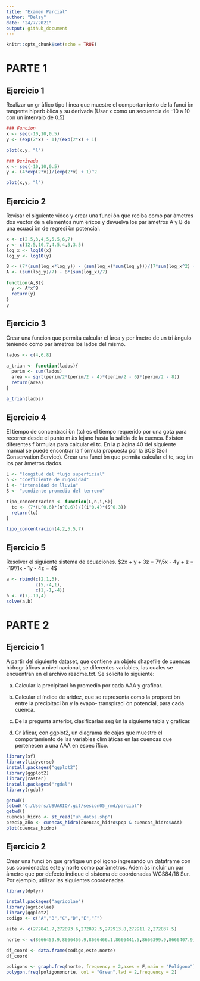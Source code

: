 ---
title: "Examen Parcial"
author: "Delsy"
date: "24/7/2021"
output: github_document
---

```{r setup, include=FALSE}
knitr::opts_chunk$set(echo = TRUE)
```

# PARTE 1
## Ejercicio 1

Realizar un gr ́afico tipo l ́ınea que muestre el comportamiento de la funci ́on tangente hiperb ́olica y su
derivada (Usar x como un secuencia de -10 a 10 con un intervalo de 0.5)

```{r setup, include=FALSE}
### Funcion
x <- seq(-10,10,0.5)
y <- (exp(2*x) - 1)/(exp(2*x) + 1)

plot(x,y, "l")

### Derivada 
x <- seq(-10,10,0.5)
y <- (4*exp(2*x))/(exp(2*x) + 1)^2

plot(x,y, "l")
```

## Ejercicio 2

Revisar el siguiente video y crear una funci ́on que reciba como par ́ametros dos vector de n elementos
num ́ericos y devuelva los par ́ametros A y B de una ecuaci ́on de regresi ́on potencial.

```{r setup, include=FALSE}
x <- c(2.5,3,4,5,5.5,6,7)
y <- c(12.5,10,7,4.5,4,3,3.5)
log_x <- log10(x)
log_y <- log10(y)

B <- (7*(sum(log_x*log_y)) - (sum(log_x)*sum(log_y)))/(7*sum(log_x^2) - (sum(log_x))^2)
A <- (sum(log_y)/7) - B*(sum(log_x)/7)

function(A,B){
  y <- A*x^B
  return(y)
}
y  
```

## Ejercicio 3

Crear una funcion que permita calcular el  ́area y per ́ımetro de un tri ́angulo teniendo como par ́ametros los
lados del mismo.

```{r setup, include=FALSE}
lados <- c(4,6,8)

a_trian <- function(lados){
  perim <- sum(lados)
  area <- sqrt(perim/2*(perim/2 - 4)*(perim/2 - 6)*(perim/2 - 8))
  return(area)
}

a_trian(lados)
```

## Ejercicio 4

El tiempo de concentraci ́on (tc) es el tiempo requerido por una gota para recorrer desde el punto m ́as
lejano hasta la salida de la cuenca. Existen diferentes f ́ormulas para calcular el tc. En la p ́agina 40 del
siguiente manual se puede encontrar la f ́ormula propuesta por la SCS (Soil Conservation Service). Crear
una funci ́on que permita calcular el tc, seg ́un los par ́ametros dados.

```{r setup, include=FALSE}
L <- "longitud del flujo superficial"
n <- "coeficiente de rugosidad"
i <- "intensidad de lluvia"
S <- "pendiente promedio del terreno"

tipo_concentracion <- function(L,n,i,S){
  tc <- (7*(L^0.6)*(n^0.6))/((i^0.4)*(S^0.3))
  return(tc)
}

tipo_concentracion(4,2,5.5,7)
```

## Ejercicio 5

Resolver el siguiente sistema de ecuaciones.
 $2x + y + 3z  = 7\\5x - 4y + z = -19\\1x - 1y - 4z = 4$

```{r setup, include=FALSE}
a <- rbind(c(2,1,3),
           c(5,-4,1),
           c(1,-1,-4))
b <- c(7,-19,4)
solve(a,b)
```

# PARTE 2
## Ejercicio 1

A partir del siguiente dataset, que contiene un objeto shapefile de cuencas hidrogr ́aficas a nivel nacional,
se diferentes variables, las cuales se encuentran en el archivo readme.txt. Se solicita lo siguiente:

(a) Calcular la precipitaci ́on promedio por cada AAA y graficar.

(b) Calcular el  ́ındice de aridez, que se representa como la proporci ́on entre la precipitaci ́on y la evapo-
transpiraci ́on potencial, para cada cuenca.

(c) De la pregunta anterior, clasificarlas seg ́un la siguiente tabla y graficar.

(d) Gr ́aficar, con ggplot2, un diagrama de cajas que muestre el comportamiento de las variables clim ́aticas
en las cuencas que pertenecen a una AAA en espec ́ıfico.

```{r setup, include=FALSE}
library(sf)
library(tidyverse)
install.packages("ggplot2")
library(ggplot2)
library(raster)
install.packages("rgdal")
library(rgdal)

getwd()
setwd("C:/Users/USUARIO/.git/sesion05_rmd/parcial")
getwd()
cuencas_hidro <- st_read("uh_datos.shp")
precip_año <- cuencas_hidro(cuencas_hidro$pcp & cuencas_hidro$AAA)
plot(cuencas_hidro)

```
## Ejercicio 2
Crear una funci ́on que grafique un pol ́ıgono ingresando un dataframe con sus coordenadas este y norte como
par ́ametros. Adem ́as incluir un par ́ametro que por defecto indique el sistema de coordenadas WGS84/18
Sur. Por ejemplo, utilizar las siguientes coordenadas.

```{r setup, include=FALSE}
library(dplyr)

install.packages("agricolae")
library(agricolae)
library(ggplot2)
codigo <- c("A","B","C","D","E","F")

este <- c(272841.7,272893.6,272892.5,272913.8,272911.2,272837.5)

norte <- c(8666459.9,8666456.9,8666466.1,8666441.5,8666399.9,8666407.9)

df_coord <- data.frame(codigo,este,norte)
df_coord

poligono <- graph.freq(norte, frequency = 2,axes = F,main = "Polígono")
polygon.freq(poligononorte, col = "Green",lwd = 2,frequency = 2)
```



















